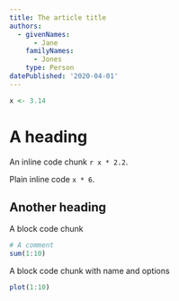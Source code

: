 ```yaml
---
title: The article title
authors:
  - givenNames:
      - Jane
    familyNames:
      - Jones
    type: Person
datePublished: '2020-04-01'
---
```


```r
x <- 3.14
```

# A heading

An inline code chunk `r x * 2.2`.

Plain inline code `x * 6`.

## Another heading

A block code chunk

```r
# A comment
sum(1:10)
```

A block code chunk with name and options

```r
plot(1:10)
```
